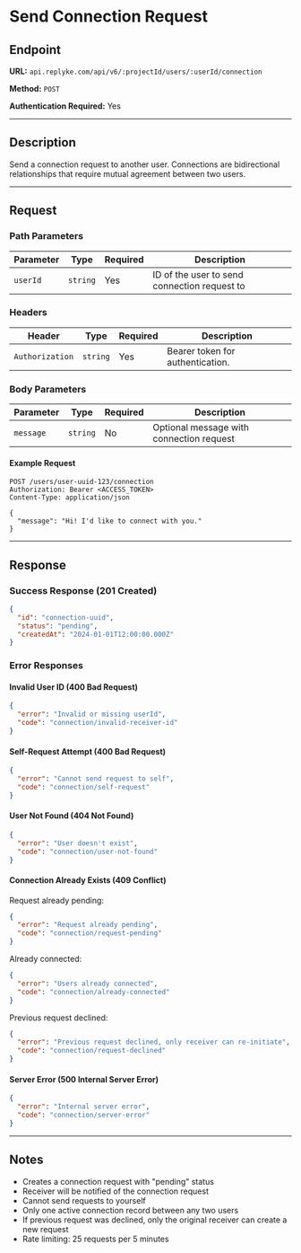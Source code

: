 # Send Connection Request

## Endpoint

**URL:** `api.replyke.com/api/v6/:projectId/users/:userId/connection`

**Method:** `POST`

**Authentication Required:** Yes

---

## Description

Send a connection request to another user. Connections are bidirectional relationships that require mutual agreement between two users.

---

## Request

### Path Parameters

| Parameter | Type     | Required | Description                                     |
| --------- | -------- | -------- | ----------------------------------------------- |
| `userId`  | `string` | Yes      | ID of the user to send connection request to |

### Headers

| Header          | Type     | Required | Description                      |
| --------------- | -------- | -------- | -------------------------------- |
| `Authorization` | `string` | Yes      | Bearer token for authentication. |

### Body Parameters

| Parameter | Type     | Required | Description                        |
| --------- | -------- | -------- | ---------------------------------- |
| `message` | `string` | No       | Optional message with connection request |

#### Example Request

```http
POST /users/user-uuid-123/connection
Authorization: Bearer <ACCESS_TOKEN>
Content-Type: application/json

{
  "message": "Hi! I'd like to connect with you."
}
```

---

## Response

### Success Response (201 Created)

```json
{
  "id": "connection-uuid",
  "status": "pending",
  "createdAt": "2024-01-01T12:00:00.000Z"
}
```

### Error Responses

#### Invalid User ID (400 Bad Request)

```json
{
  "error": "Invalid or missing userId",
  "code": "connection/invalid-receiver-id"
}
```

#### Self-Request Attempt (400 Bad Request)

```json
{
  "error": "Cannot send request to self",
  "code": "connection/self-request"
}
```

#### User Not Found (404 Not Found)

```json
{
  "error": "User doesn't exist",
  "code": "connection/user-not-found"
}
```

#### Connection Already Exists (409 Conflict)

Request already pending:
```json
{
  "error": "Request already pending",
  "code": "connection/request-pending"
}
```

Already connected:
```json
{
  "error": "Users already connected",
  "code": "connection/already-connected"
}
```

Previous request declined:
```json
{
  "error": "Previous request declined, only receiver can re-initiate",
  "code": "connection/request-declined"
}
```

#### Server Error (500 Internal Server Error)

```json
{
  "error": "Internal server error",
  "code": "connection/server-error"
}
```

---

## Notes

- Creates a connection request with "pending" status
- Receiver will be notified of the connection request
- Cannot send requests to yourself
- Only one active connection record between any two users
- If previous request was declined, only the original receiver can create a new request
- Rate limiting: 25 requests per 5 minutes